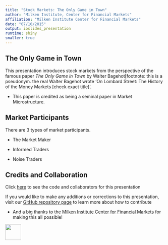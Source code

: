 ```yaml
---
title: "Stock Markets: The Only Game in Town"
author: "Milken Institute, Center for Financial Markets"
affiliation: "Milken Institute Center for Financial Markets"
date: "07/10/2015"
output: ioslides_presentation
runtime: shiny
smaller: true
---
```


## The Only Game in Town

This presentation introduces stock markets from the perspective of the famous paper *The Only Game in Town* by Walter Bagehot[footnote: this is a pseudonym.  the real Walter Bagehot wrote 'On Lombard Street: The History of the Money Markets [check exact title]'.

-  This paper is credited as being a seminal paper in Market Microstructure.


##  Market Participants

There are 3 types of market participants.

-  The Market Maker

-  Informed Traders

-  Noise Traders

## Credits and Collaboration

Click [here](https://github.com/FinancialMarkets/5MinuteFinance/blob/master/Equity/stock_markets_only_game_in_town/stock_markets_only_game_in_town.Rmd) to see the code and collaborators for this presentation

If you would like to make any additions or corrections to this presentation, visit our [GitHub repository page](https://github.com/FinancialMarkets/5MinuteFinance#how-to-contribute) to learn more about how to contribute

- And a big thanks to the [Milken Institute Center for Financial Markets](http://www.milkeninstitute.org/centers/markets) for making this all possible!


<div class="MIfooter"><img src="mi.png" style="height:50px;"></div> 
